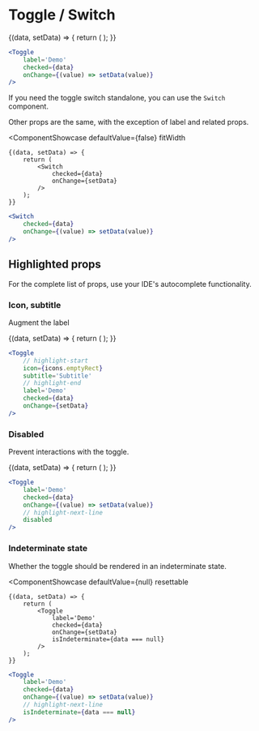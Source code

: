 # Toggle / Switch


<ComponentShowcase defaultValue={false}>
	{(data, setData) => {
		return (
			<Toggle
				checked={data}
				onChange={setData}
				label='Demo'
			/>
		);
	}}
</ComponentShowcase>

```jsx
<Toggle
	label='Demo'
	checked={data}
	onChange={(value) => setData(value)}
/>
```

If you need the toggle switch standalone, you can use the `Switch` component.

Other props are the same, with the exception of label and related props.

<ComponentShowcase
	defaultValue={false}
	fitWidth
>
	{(data, setData) => {
		return (
			<Switch
				checked={data}
				onChange={setData}
			/>
		);
	}}
</ComponentShowcase>

```jsx
<Switch
	checked={data}
	onChange={(value) => setData(value)}
/>
```

## Highlighted props

For the complete list of props, use your IDE's autocomplete functionality.

### Icon, subtitle

Augment the label

<ComponentShowcase defaultValue={false}>
	{(data, setData) => {
		return (
			<Toggle
				icon={icons.emptyRect}
				subtitle='Subtitle'
				checked={data}
				onChange={setData}
				label='Demo'
			/>
		);
	}}
</ComponentShowcase>

```jsx
<Toggle
	// highlight-start
	icon={icons.emptyRect}
	subtitle='Subtitle'
	// highlight-end
	label='Demo'
	checked={data}
	onChange={setData}
/>
```

### Disabled

Prevent interactions with the toggle.

<ComponentShowcase defaultValue={false}>
	{(data, setData) => {
		return (
			<Toggle
				label='Demo'
				checked={data}
				onChange={setData}
				disabled
			/>
		);
	}}
</ComponentShowcase>

```jsx
<Toggle
	label='Demo'
	checked={data}
	onChange={(value) => setData(value)}
	// highlight-next-line
	disabled
/>
```

### Indeterminate state

Whether the toggle should be rendered in an indeterminate state.

<ComponentShowcase
	defaultValue={null}
	resettable
>
	{(data, setData) => {
		return (
			<Toggle
				label='Demo'
				checked={data}
				onChange={setData}
				isIndeterminate={data === null}
			/>
		);
	}}
</ComponentShowcase>

```jsx
<Toggle
	label='Demo'
	checked={data}
	onChange={(value) => setData(value)}
	// highlight-next-line
	isIndeterminate={data === null}
/>
```
